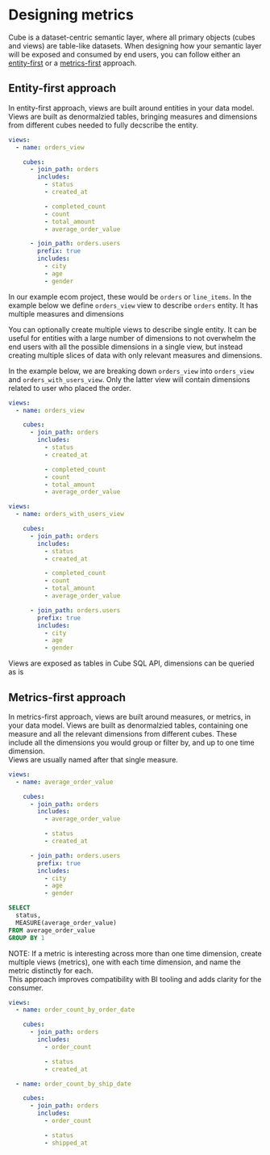 # Designing metrics

Cube is a dataset-centric semantic layer, where all primary objects (cubes and views)
are table-like datasets. When designing how your semantic layer will be exposed and
consumed by end users, you can follow either an [entity-first](#entity-first-approach)
or a [metrics-first](#metrics-first-approach) approach. 

## Entity-first approach

In entity-first approach, views are built around entities in your data model. 
Views are built as denormalzied tables, bringing measures and dimensions from different cubes needed to fully decscribe the entity.

```yaml
views:
  - name: orders_view

    cubes:
      - join_path: orders
        includes:
          - status
          - created_at

          - completed_count
          - count
          - total_amount
          - average_order_value

      - join_path: orders.users
        prefix: true
        includes: 
          - city
          - age
          - gender
```

In our example ecom project, these would be `orders` or `line_items`. 
In the example below we define `orders_view` view to describe `orders` entity. It has multiple measures and dimensions

You can optionally create multiple views to describe single entity. 
It can be useful for entities with a large number of dimensions to not overwhelm the end users with all the possible dimensions in a single view, 
but instead creating multiple slices of data with only relevant measures and dimensions.

In the example below, we are breaking down `orders_view` into `orders_view` and `orders_with_users_view`. 
Only the latter view will contain dimensions related to user who placed the order.

```yaml
views:
  - name: orders_view

    cubes:
      - join_path: orders
        includes:
          - status
          - created_at

          - completed_count
          - count
          - total_amount
          - average_order_value
```

```yaml
views:
  - name: orders_with_users_view

    cubes:
      - join_path: orders
        includes:
          - status
          - created_at

          - completed_count
          - count
          - total_amount
          - average_order_value

      - join_path: orders.users
        prefix: true
        includes: 
          - city
          - age
          - gender
```
Views are exposed as tables in Cube SQL API, dimensions can be queried as is 


## Metrics-first approach

In metrics-first approach, views are built around measures, or metrics, in your data model.
Views are built as denormalzied tables, containing one measure and all the relevant dimensions from different cubes. These include all the dimensions you would group or filter by, and up to one time dimension.  
Views are usually named after that single measure.

```yaml
views:
  - name: average_order_value

    cubes:
      - join_path: orders
        includes:
          - average_order_value

          - status
          - created_at

      - join_path: orders.users
        prefix: true
        includes: 
          - city
          - age
          - gender
```


```sql
SELECT
  status,
  MEASURE(average_order_value)
FROM average_order_value
GROUP BY 1
```

NOTE: If a metric is interesting across more than one time dimension, create multiple views (metrics), one with each time dimension, and name the metric distinctly for each.  
This approach improves compatibility with BI tooling and adds clarity for the consumer.

```yaml
views:
  - name: order_count_by_order_date

    cubes:
      - join_path: orders
        includes:
          - order_count

          - status
          - created_at

  - name: order_count_by_ship_date

    cubes:
      - join_path: orders
        includes:
          - order_count

          - status
          - shipped_at
```